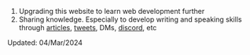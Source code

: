1. Upgrading this website to learn web development further
2. Sharing knowledge. Especially to develop writing and speaking skills through [articles](/blog), [tweets](https://twitter.com/edondigital), DMs, [discord](https://discord.gg/QyeNQPa3tY), etc

Updated: 04/Mar/2024